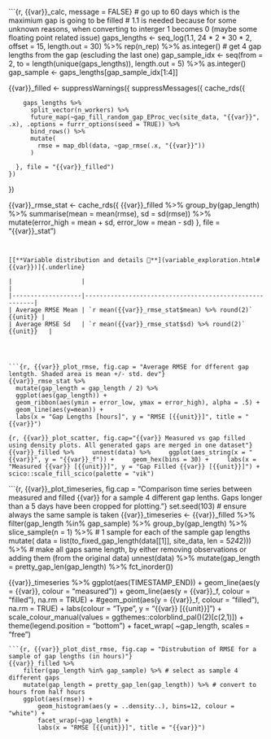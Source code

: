 ```{r, {{var}}_calc, message = FALSE}
# go up to 60 days which is the maximium gap is going to be filled
# 1.1 is needed because for some unknown reasons, when converting to interger 1 becomes 0 (maybe some floating point related issue)
gaps_lengths <- seq_log(1.1, 24 * 2 * 30 * 2, offset = 15, length.out = 30) %>%
  rep(n_rep) %>%
  as.integer()
# get 4 gap lengths from the gap (escluding the last one)
gap_sample_idx <- seq(from = 2, to = length(unique(gaps_lengths)), length.out = 5) %>% as.integer()
gap_sample <- gaps_lengths[gap_sample_idx[1:4]]


{{var}}_filled <-
  suppressWarnings({
    suppressMessages({
      cache_rds({
        
        gaps_lengths %>%
          split_vector(n_workers) %>%
          future_map(~gap_fill_random_gap_EProc_vec(site_data, "{{var}}", .x), .options = furrr_options(seed = TRUE)) %>%
          bind_rows() %>%
          mutate(
            rmse = map_dbl(data, ~gap_rmse(.x, "{{var}}"))
          )
        
      }, file = "{{var}}_filled")
    })
  })


{{var}}_rmse_stat <- cache_rds({
  {{var}}_filled %>%
    group_by(gap_length) %>%
    summarise(mean = mean(rmse), sd = sd(rmse)) %>%
    mutate(error_high = mean + sd, error_low = mean - sd)
}, file = "{{var}}_stat")
```


[[**Variable distribution and details 🔗**](variable_exploration.html#{{var}})]{.underline}

|                   |                                                        |
|-------------------|--------------------------------------------------------|
| Average RMSE Mean | `r mean({{var}}_rmse_stat$mean) %>% round(2)` {{unit}} |
| Average RMSE Sd   | `r mean({{var}}_rmse_stat$sd) %>% round(2)` {{unit}}   |




```{r, {{var}}_plot_rmse, fig.cap = "Average RMSE for dfferent gap lentgth. Shaded area is mean +/- std. dev"}
{{var}}_rmse_stat %>%
  mutate(gap_length = gap_length / 2) %>%
  ggplot(aes(gap_length)) +
  geom_ribbon(aes(ymin = error_low, ymax = error_high), alpha = .5) +
  geom_line(aes(y=mean)) +
  labs(x = "Gap Lengths [hours]", y = "RMSE [{{unit}}]", title = "{{var}}")
```
```{r, {{var}}_plot_scatter, fig.cap="{{var}} Measured vs gap filled using density plots. All generated gaps are merged in one dataset"}
{{var}}_filled %>%
    unnest(data) %>%
    ggplot(aes_string(x = "{{var}}", y = "{{var}}_f")) +
    geom_hex(bins = 30) +
    labs(x = "Measured {{var}} [{{unit}}]", y = "Gap Filled {{var}} [{{unit}}]") +
    scico::scale_fill_scico(palette = "vik")
```


```{r, {{var}}_plot_timeseries, fig.cap = "Comparison time series between measured and filled {{var}} for a sample 4 different gap lenths. Gaps longer than a 5 days have been cropped for plotting."}
set.seed(103) # ensure always the same sample is taken
{{var}}_timeseries <- {{var}}_filled %>%
    filter(gap_length %in% gap_sample) %>%
    group_by(gap_length) %>%
    slice_sample(n = 1) %>% # 1 sample for each of the sample gap lengths
    mutate(
        data = list(to_fixed_gap_length(data[[1]], site_data, len = 5*24*2))) %>%  # make all gaps same length, by either removing observations or adding them (from the original data)
    unnest(data) %>%
    mutate(gap_length = pretty_gap_len(gap_length) %>% fct_inorder())

{{var}}_timeseries %>%
    ggplot(aes(TIMESTAMP_END)) +
    geom_line(aes(y = {{var}}, colour = "measured")) +
    geom_line(aes(y = {{var}}_f, colour = "filled"), na.rm = TRUE) +
    #geom_point(aes(y = {{var}}_f, colour = "filled"), na.rm = TRUE) +
    labs(colour = "Type", y = "{{var}} [{{unit}}]") +
    scale_colour_manual(values = ggthemes::colorblind_pal()(2)[c(2,1)]) +
    theme(legend.position = "bottom") +
    facet_wrap( ~gap_length, scales = "free")
```
```{r, {{var}}_plot_dist_rmse, fig.cap = "Distrubution of RMSE for a sample of gap lengths (in hours)"}
{{var}}_filled %>%
    filter(gap_length %in% gap_sample) %>% # select as sample 4 different gaps
    mutate(gap_length = pretty_gap_len(gap_length)) %>% # convert to hours from half hours
    ggplot(aes(rmse)) +
        geom_histogram(aes(y = ..density..), bins=12, colour = "white") +
        facet_wrap(~gap_length) +
        labs(x = "RMSE [{{unit}}]", title = "{{var}}")
```